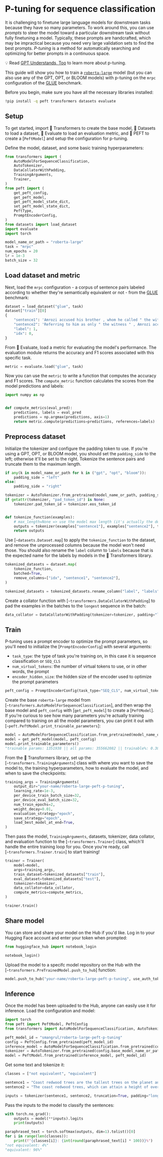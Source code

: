 # P-tuning for sequence classification

It is challenging to finetune large language models for downstream tasks because they have so many parameters. To work around this, you can use *prompts* to steer the model toward a particular downstream task without fully finetuning a model. Typically, these prompts are handcrafted, which may be impractical because you need very large validation sets to find the best prompts. *P-tuning* is a method for automatically searching and optimizing for better prompts in a continuous space.

<Tip>

💡 Read [GPT Understands, Too](https://arxiv.org/abs/2103.10385) to learn more about p-tuning.

</Tip>

This guide will show you how to train a [`roberta-large`](https://huggingface.co/roberta-large) model (but you can also use any of the GPT, OPT, or BLOOM models) with p-tuning on the `mrpc` configuration of the [GLUE](https://huggingface.co/datasets/glue) benchmark.

Before you begin, make sure you have all the necessary libraries installed:

```bash
!pip install -q peft transformers datasets evaluate
```

## Setup

To get started, import 🤗 Transformers to create the base model, 🤗 Datasets to load a dataset, 🤗 Evaluate to load an evaluation metric, and 🤗 PEFT to create a [`PeftModel`] and setup the configuration for p-tuning.

Define the model, dataset, and some basic training hyperparameters:

```py
from transformers import (
    AutoModelForSequenceClassification,
    AutoTokenizer,
    DataCollatorWithPadding,
    TrainingArguments,
    Trainer,
)
from peft import (
    get_peft_config,
    get_peft_model,
    get_peft_model_state_dict,
    set_peft_model_state_dict,
    PeftType,
    PromptEncoderConfig,
)
from datasets import load_dataset
import evaluate
import torch

model_name_or_path = "roberta-large"
task = "mrpc"
num_epochs = 20
lr = 1e-3
batch_size = 32
```

## Load dataset and metric

Next, load the `mrpc` configuration - a corpus of sentence pairs labeled according to whether they're semantically equivalent or not - from the [GLUE](https://huggingface.co/datasets/glue) benchmark:

```py
dataset = load_dataset("glue", task)
dataset["train"][0]
{
    "sentence1": 'Amrozi accused his brother , whom he called " the witness " , of deliberately distorting his evidence .',
    "sentence2": 'Referring to him as only " the witness " , Amrozi accused his brother of deliberately distorting his evidence .',
    "label": 1,
    "idx": 0,
}
```

From 🤗 Evaluate, load a metric for evaluating the model's performance. The evaluation module returns the accuracy and F1 scores associated with this specific task.

```py
metric = evaluate.load("glue", task)
```

Now you can use the `metric` to write a function that computes the accuracy and F1 scores. The `compute_metric` function calculates the scores from the model predictions and labels:

```py
import numpy as np


def compute_metrics(eval_pred):
    predictions, labels = eval_pred
    predictions = np.argmax(predictions, axis=1)
    return metric.compute(predictions=predictions, references=labels)
```

## Preprocess dataset

Initialize the tokenizer and configure the padding token to use. If you're using a GPT, OPT, or BLOOM model, you should set the `padding_side` to the left; otherwise it'll be set to the right. Tokenize the sentence pairs and truncate them to the maximum length.

```py
if any(k in model_name_or_path for k in ("gpt", "opt", "bloom")):
    padding_side = "left"
else:
    padding_side = "right"

tokenizer = AutoTokenizer.from_pretrained(model_name_or_path, padding_side=padding_side)
if getattr(tokenizer, "pad_token_id") is None:
    tokenizer.pad_token_id = tokenizer.eos_token_id


def tokenize_function(examples):
    # max_length=None => use the model max length (it's actually the default)
    outputs = tokenizer(examples["sentence1"], examples["sentence2"], truncation=True, max_length=None)
    return outputs
```

Use [`~datasets.Dataset.map`] to apply the `tokenize_function` to the dataset, and remove the unprocessed columns because the model won't need those. You should also rename the `label` column to `labels` because that is the expected name for the labels by models in the 🤗 Transformers library.

```py
tokenized_datasets = dataset.map(
    tokenize_function,
    batched=True,
    remove_columns=["idx", "sentence1", "sentence2"],
)

tokenized_datasets = tokenized_datasets.rename_column("label", "labels")
```

Create a collator function with [`~transformers.DataCollatorWithPadding`] to pad the examples in the batches to the `longest` sequence in the batch:

```py
data_collator = DataCollatorWithPadding(tokenizer=tokenizer, padding="longest")
```

## Train

P-tuning uses a prompt encoder to optimize the prompt parameters, so you'll need to initialize the [`PromptEncoderConfig`] with several arguments:

- `task_type`: the type of task you're training on, in this case it is sequence classification or `SEQ_CLS`
- `num_virtual_tokens`: the number of virtual tokens to use, or in other words, the prompt
- `encoder_hidden_size`: the hidden size of the encoder used to optimize the prompt parameters

```py
peft_config = PromptEncoderConfig(task_type="SEQ_CLS", num_virtual_tokens=20, encoder_hidden_size=128)
```

Create the base `roberta-large` model from [`~transformers.AutoModelForSequenceClassification`], and then wrap the base model and `peft_config` with [`get_peft_model`] to create a [`PeftModel`]. If you're curious to see how many parameters you're actually training compared to training on all the model parameters, you can print it out with [`~peft.PeftModel.print_trainable_parameters`]:

```py
model = AutoModelForSequenceClassification.from_pretrained(model_name_or_path, return_dict=True)
model = get_peft_model(model, peft_config)
model.print_trainable_parameters()
"trainable params: 1351938 || all params: 355662082 || trainable%: 0.38011867680626127"
```

From the 🤗 Transformers library, set up the [`~transformers.TrainingArguments`] class with where you want to save the model to, the training hyperparameters, how to evaluate the model, and when to save the checkpoints:

```py
training_args = TrainingArguments(
    output_dir="your-name/roberta-large-peft-p-tuning",
    learning_rate=1e-3,
    per_device_train_batch_size=32,
    per_device_eval_batch_size=32,
    num_train_epochs=2,
    weight_decay=0.01,
    evaluation_strategy="epoch",
    save_strategy="epoch",
    load_best_model_at_end=True,
)
```

Then pass the model, `TrainingArguments`, datasets, tokenizer, data collator, and evaluation function to the [`~transformers.Trainer`] class, which'll handle the entire training loop for you. Once you're ready, call [`~transformers.Trainer.train`] to start training!

```py
trainer = Trainer(
    model=model,
    args=training_args,
    train_dataset=tokenized_datasets["train"],
    eval_dataset=tokenized_datasets["test"],
    tokenizer=tokenizer,
    data_collator=data_collator,
    compute_metrics=compute_metrics,
)

trainer.train()
```

## Share model

You can store and share your model on the Hub if you'd like. Log in to your Hugging Face account and enter your token when prompted:

```py
from huggingface_hub import notebook_login

notebook_login()
```

Upload the model to a specifc model repository on the Hub with the [`~transformers.PreTrainedModel.push_to_hub`] function:

```py
model.push_to_hub("your-name/roberta-large-peft-p-tuning", use_auth_token=True)
```

## Inference

Once the model has been uploaded to the Hub, anyone can easily use it for inference. Load the configuration and model:

```py
import torch
from peft import PeftModel, PeftConfig
from transformers import AutoModelForSequenceClassification, AutoTokenizer

peft_model_id = "smangrul/roberta-large-peft-p-tuning"
config = PeftConfig.from_pretrained(peft_model_id)
inference_model = AutoModelForSequenceClassification.from_pretrained(config.base_model_name_or_path)
tokenizer = AutoTokenizer.from_pretrained(config.base_model_name_or_path)
model = PeftModel.from_pretrained(inference_model, peft_model_id)
```

Get some text and tokenize it:

```py
classes = ["not equivalent", "equivalent"]

sentence1 = "Coast redwood trees are the tallest trees on the planet and can grow over 300 feet tall."
sentence2 = "The coast redwood trees, which can attain a height of over 300 feet, are the tallest trees on earth."

inputs = tokenizer(sentence1, sentence2, truncation=True, padding="longest", return_tensors="pt")
```

Pass the inputs to the model to classify the sentences:

```py
with torch.no_grad():
    outputs = model(**inputs).logits
    print(outputs)

paraphrased_text = torch.softmax(outputs, dim=1).tolist()[0]
for i in range(len(classes)):
    print(f"{classes[i]}: {int(round(paraphrased_text[i] * 100))}%")
"not equivalent: 4%"
"equivalent: 96%"
```